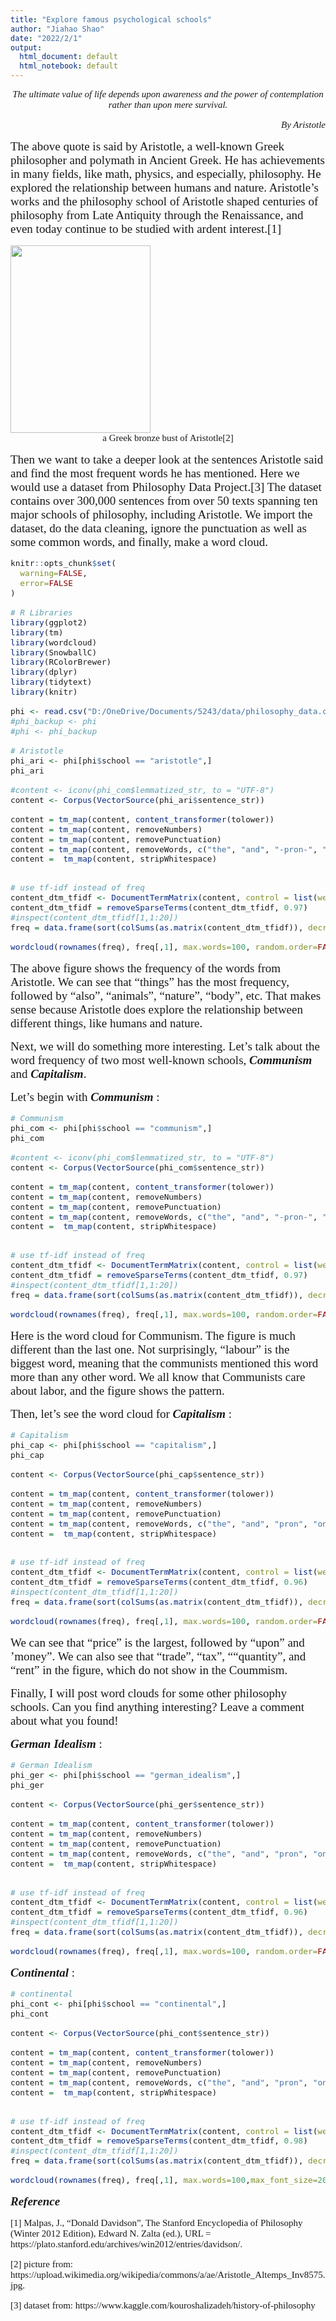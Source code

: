 ```yaml
---
title: "Explore famous psychological schools"
author: "Jiahao Shao"
date: "2022/2/1"
output:
  html_document: default
  html_notebook: default
---
```



<center><span style="font-size:15px;"><font face="Times New Roman">*The ultimate value of life depends upon awareness and the power of contemplation rather than upon mere survival.*</front></span></center>

<span style="font-size:15px;"><p align="right">*By Aristotle*</p></span>

<span style="font-size:19px;">The above quote is said by Aristotle, a well-known Greek philosopher and polymath in Ancient Greek. He has achievements in many fields, like math, physics, and especially, philosophy. He explored the relationship between humans and nature. Aristotle’s works and the philosophy school of Aristotle shaped centuries of philosophy from Late Antiquity through the Renaissance, and even today continue to be studied with ardent interest.[1]</span>

<div align=center><img width = '224' height ='300' src ="../figs/Aristotle_Altemps_Inv8575.jpg"></div>

<center>a Greek bronze bust of Aristotle[2]</center>

<span style="font-size:19px;">Then we want to take a deeper look at the sentences Aristotle said and find the most frequent words he has mentioned. Here we would use a dataset from Philosophy Data Project.[3] The dataset contains over 300,000 sentences from over 50 texts spanning ten major schools of philosophy, including Aristotle. We import the dataset, do the data cleaning, ignore the punctuation as well as some common words, and finally, make a word cloud.</span>

```r
knitr::opts_chunk$set(
  warning=FALSE,
  error=FALSE
)

```

```r
# R Libraries
library(ggplot2)
library(tm)
library(wordcloud)
library(SnowballC)
library(RColorBrewer)
library(dplyr)
library(tidytext)
library(knitr)

```

```r
phi <- read.csv("D:/OneDrive/Documents/5243/data/philosophy_data.csv", stringsAsFactors = F, encoding = "UTF-8")
#phi_backup <- phi
#phi <- phi_backup
```

```r
# Aristotle
phi_ari <- phi[phi$school == "aristotle",]
phi_ari

#content <- iconv(phi_com$lemmatized_str, to = "UTF-8")
content <- Corpus(VectorSource(phi_ari$sentence_str))

content = tm_map(content, content_transformer(tolower))
content = tm_map(content, removeNumbers)
content = tm_map(content, removePunctuation)
content = tm_map(content, removeWords, c("the", "and", "-pron-", "one", "will", "can", "may", "must", "say", "man" ,stopwords("english"))) 
content =  tm_map(content, stripWhitespace)


# use tf-idf instead of freq
content_dtm_tfidf <- DocumentTermMatrix(content, control = list(weighting = weightTfIdf))
content_dtm_tfidf = removeSparseTerms(content_dtm_tfidf, 0.97)
#inspect(content_dtm_tfidf[1,1:20])
freq = data.frame(sort(colSums(as.matrix(content_dtm_tfidf)), decreasing=TRUE))

```

\tiny
```r
wordcloud(rownames(freq), freq[,1], max.words=100, random.order=FALSE,rot.per=0.2,colors=brewer.pal(9,"Dark2"))
```

\normalsize
<span style="font-size:19px;">The above figure shows the frequency of the words from Aristotle. We can see that "things" has the most frequency, followed by "also", "animals", "nature", "body", etc. That makes sense because Aristotle does explore the relationship between different things, like humans and nature.</span>

<span style="font-size:19px;">Next, we will do something more interesting. Let's talk about the word frequency of two most well-known schools, ***Communism*** and ***Capitalism***.</span>

<span style="font-size:19px;">Let's begin with ***Communism*** :</span>

```r
# Communism
phi_com <- phi[phi$school == "communism",]
phi_com

#content <- iconv(phi_com$lemmatized_str, to = "UTF-8")
content <- Corpus(VectorSource(phi_com$sentence_str))

content = tm_map(content, content_transformer(tolower))
content = tm_map(content, removeNumbers)
content = tm_map(content, removePunctuation)
content = tm_map(content, removeWords, c("the", "and", "-pron-", "one", "will", "can", "may", "must", "say", "man" ,stopwords("english"))) 
content =  tm_map(content, stripWhitespace)


# use tf-idf instead of freq
content_dtm_tfidf <- DocumentTermMatrix(content, control = list(weighting = weightTfIdf))
content_dtm_tfidf = removeSparseTerms(content_dtm_tfidf, 0.97)
#inspect(content_dtm_tfidf[1,1:20])
freq = data.frame(sort(colSums(as.matrix(content_dtm_tfidf)), decreasing=TRUE))

```

```r
wordcloud(rownames(freq), freq[,1], max.words=100, random.order=FALSE,rot.per=0.2,colors=brewer.pal(9,"Dark2"))
```

<span style="font-size:19px;">Here is the word cloud for Communism. The figure is much different than the last one. Not surprisingly, "labour" is the biggest word, meaning that the communists mentioned this word more than any other word. We all know that Communists care about labor, and the figure shows the pattern.</span> 

<span style="font-size:19px;">Then, let's see the word cloud for ***Capitalism*** :</span>

```r
# Capitalism
phi_cap <- phi[phi$school == "capitalism",]
phi_cap

content <- Corpus(VectorSource(phi_cap$sentence_str))

content = tm_map(content, content_transformer(tolower))
content = tm_map(content, removeNumbers)
content = tm_map(content, removePunctuation)
content = tm_map(content, removeWords, c("the", "and", "pron", "one", "will", "can", "may", "must", "say", "man" ,stopwords("english"))) 
content =  tm_map(content, stripWhitespace)


# use tf-idf instead of freq
content_dtm_tfidf <- DocumentTermMatrix(content, control = list(weighting = weightTfIdf))
content_dtm_tfidf = removeSparseTerms(content_dtm_tfidf, 0.96)
#inspect(content_dtm_tfidf[1,1:20])
freq = data.frame(sort(colSums(as.matrix(content_dtm_tfidf)), decreasing=TRUE))

```

```r
wordcloud(rownames(freq), freq[,1], max.words=100, random.order=FALSE,rot.per=0.2,colors=brewer.pal(9,"Dark2"))
```

<span style="font-size:19px;">We can see that "price" is the largest, followed by "upon" and 'money". We can also see that "trade", "tax", ""quantity", and "rent" in the figure, which do not show in the Coummism.</span>




<span style="font-size:19px;">Finally, I will post word clouds for some other philosophy schools. Can you find anything interesting? Leave a comment about what you found!</span>

<span style="font-size:19px;"> ***German Idealism*** :</span>
```r
# German Idealism
phi_ger <- phi[phi$school == "german_idealism",]
phi_ger

content <- Corpus(VectorSource(phi_ger$sentence_str))

content = tm_map(content, content_transformer(tolower))
content = tm_map(content, removeNumbers)
content = tm_map(content, removePunctuation)
content = tm_map(content, removeWords, c("the", "and", "pron", "one", "will", "can", "may", "must", "say", "man" ,stopwords("english"))) 
content =  tm_map(content, stripWhitespace)


# use tf-idf instead of freq
content_dtm_tfidf <- DocumentTermMatrix(content, control = list(weighting = weightTfIdf))
content_dtm_tfidf = removeSparseTerms(content_dtm_tfidf, 0.96)
#inspect(content_dtm_tfidf[1,1:20])
freq = data.frame(sort(colSums(as.matrix(content_dtm_tfidf)), decreasing=TRUE))

```

```r
wordcloud(rownames(freq), freq[,1], max.words=100, random.order=FALSE,rot.per=0.2,colors=brewer.pal(9,"Dark2"))
```


<span style="font-size:19px;"> ***Continental*** :</span>
```r
# continental
phi_cont <- phi[phi$school == "continental",]
phi_cont

content <- Corpus(VectorSource(phi_cont$sentence_str))

content = tm_map(content, content_transformer(tolower))
content = tm_map(content, removeNumbers)
content = tm_map(content, removePunctuation)
content = tm_map(content, removeWords, c("the", "and", "pron", "one", "will", "can", "may", "must", "say", "man" ,stopwords("english"))) 
content =  tm_map(content, stripWhitespace)


# use tf-idf instead of freq
content_dtm_tfidf <- DocumentTermMatrix(content, control = list(weighting = weightTfIdf))
content_dtm_tfidf = removeSparseTerms(content_dtm_tfidf, 0.98)
#inspect(content_dtm_tfidf[1,1:20])
freq = data.frame(sort(colSums(as.matrix(content_dtm_tfidf)), decreasing=TRUE))

```

```r
wordcloud(rownames(freq), freq[,1], max.words=100,max_font_size=20, random.order=FALSE,rot.per=0.2,colors=brewer.pal(9,"Dark2"))
```


<span style="font-size:19px;">***Reference***</span>

[1]	Malpas, J., “Donald Davidson”, The Stanford Encyclopedia of Philosophy (Winter 2012 Edition), Edward N. Zalta (ed.), URL = https://plato.stanford.edu/archives/win2012/entries/davidson/.

[2] picture from: https://upload.wikimedia.org/wikipedia/commons/a/ae/Aristotle_Altemps_Inv8575.jpg.

[3] dataset from: https://www.kaggle.com/kouroshalizadeh/history-of-philosophy






















